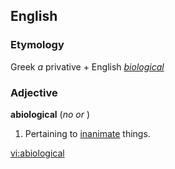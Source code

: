 ==English==

===Etymology===
Greek ''a'' privative + English ''[[biological]]''

===Adjective===
'''abiological'''  (''no'' {{compar}} ''or'' {{superl}})

# Pertaining to [[inanimate]] things.

[[vi:abiological]]